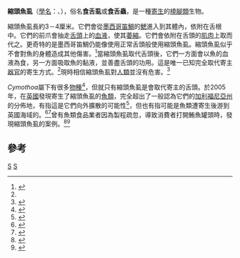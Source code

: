 {{Speciesbox
| taxon = Cymothoa exigua
| image = Cymothoa exigua parassita Lithognathus mormyrus.JPG
| image2 = Cymothoa exigua (capovolta).JPG
| binomial_authority = ([[Jørgen_Matthias_Christian_Schiødte|Schiødte]] & Meinert, 1884)
}}

'''縮頭魚虱'''（[[學名|學名]]：''{{lang|la|Cymothoa exigua}}''、{{lang|en|tongue-eating louse}}），俗名'''食舌虱'''或'''食舌蟲'''，是一種[[寄生|寄生]]的[[橈腳類|橈腳類]]生物。

縮頭魚虱長約3－4厘米。它們會從[[墨西哥笛鯛|墨西哥笛鯛]]的[[鰓|鰓]]進入到其體內，依附在舌根中。它們的前爪會抽走[[舌頭|舌頭]]上的[[血液|血液]]，使其[[萎縮|萎縮]]。它們會依附在舌頭的[[肌肉|肌肉]]上取而代之。更奇特的是墨西哥笛鯛仍能像使用正常舌頭般使用縮頭魚虱。縮頭魚虱似乎不會對魚的身體造成其他傷害。<ref name="Brusca">{{cite journal en|author=R. C. Brusca & M. R. Gilligan|year=1983|title=Tongue replacement in a marine fish (''Lutjanus guttatus'') by a parasitic isopod (Crustacea: Isopoda)|journal=Copeia|volume=3|pages=813–6|doi=10.2307/1444352|issue=3}}</ref>當縮頭魚虱取代舌頭後，它們一方面會以魚的血液為食，另一方面吸取魚的黏液，並善盡舌頭的功用。這是唯一已知完全取代寄主[[器官|器官]]的寄生方式。<ref name="Brusca"/>現時相信縮頭魚虱對[[人類|人類]]並沒有危害。<ref>{{cite news|url=http://news.bbc.co.uk/2/hi/europe/jersey/8246001.stm|title=Rare tongue-eating parasite found|date=2009-09-09|publisher=BBC News}}</ref>

''Cymothoa''屬下有很多[[物種|物種]]<ref>{{cite journal en|url=http://www.scielo.br/pdf/rbzool/v24n1/32.pdf|author=Vernon E. Thatcher, Gustavo S. de Araujo, José T. A. X. de Lima & Sathyabama Chellappa|title=''Cymothoa spinipalpa'' sp. nov. (Isopoda, Cymothoidae) a buccal cavity parasite of the marine fish, ''Oligoplites saurus'' (Bloch & Schneider) (Osteichthyes, Carangidae) of Rio Grande do Norte State, Brazil|journal=Revista Brasileira de Zoologia|year=2007|volume=24|issue=1|pages=238–245}}</ref>，但就只有縮頭魚虱是會取代寄主的舌頭。於2005年，在[[英國|英國]]發現寄生了縮頭魚虱的[[魚類|魚類]]，完全超出了一般認為它們的[[加利福尼亞州|加利福尼亞州]]的分佈地，有指這是它們向外擴散的可能性<ref>{{cite news|url=http://news.bbc.co.uk/cbbcnews/hi/newsid_4200000/newsid_4209000/4209004.stm |title=Tongue-eating bug found in fish|publisher=BBC News|date=2005-09-02}}</ref>，但也有指可能是魚類遭寄生後游到英國海域的。<ref>{{cite news|url=http://www.practicalfishkeeping.co.uk/pfk/pages/item.php?news=719|title=Tongue-eating louse found on supermarket snapper|publisher=Practical Fishkeeping|date=2005-09-06|deadurl=yes|archiveurl=https://web.archive.org/web/20091203040558/http://www.practicalfishkeeping.co.uk/pfk/pages/item.php?news=719|archivedate=2009-12-03}}</ref><ref>{{cite video|url=http://www.liveleak.com/view?i=41c_1266552207|title=Video of ''Cymothoa exigua''|publisher=LiveLeak|date=2010-02-20}}</ref>曾有魚類食品業者因為製程疏忽，導致消費者打開鮪魚罐頭時，發現縮頭魚虱的案例。<ref>{{cite web|author=Zoe Butler|title=Zoe Butler 在 Twitter："@NottinghamPost can you tell me what this is? Nearly fed this to my children!! From Princes tuna chunks can"|url=https://twitter.com/zoelouisebutler/status/557260984340205568|publisher=推特|date=2015-01-19}}</ref><ref>{{cite web|title=打開鮪魚罐頭 驚見神祕生物狠瞪|url=https://tw.news.yahoo.com/打開鮪魚罐頭-驚見神祕生物狠瞪-043403819.html|publisher=[[Yahoo!奇摩|Yahoo!奇摩]]新聞|language=zh-tw|date=2015-02-07}}</ref>

==參考==
{{Reflist}}
{{Taxonbar}}
[[Category:縮頭水蝨科|S]]
[[Category:_1884年描述的动物|S]]